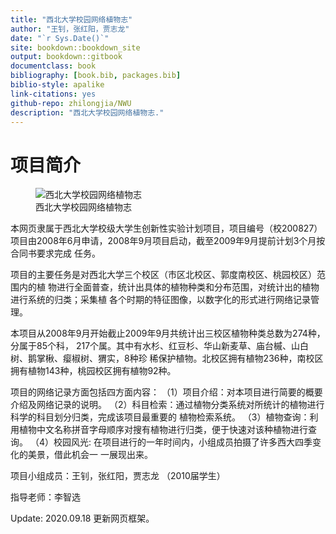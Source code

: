 ```yaml
--- 
title: "西北大学校园网络植物志"
author: "王钊，张红阳，贾志龙"
date: "`r Sys.Date()`"
site: bookdown::bookdown_site
output: bookdown::gitbook
documentclass: book
bibliography: [book.bib, packages.bib]
biblio-style: apalike
link-citations: yes
github-repo: zhilongjia/NWU
description: "西北大学校园网络植物志."
---
```


# 项目简介

![西北大学校园网络植物志](JPG/NWU.png)

本网页隶属于西北大学校级大学生创新性实验计划项目，项目编号（校200827） 项目由2008年6月申请，2008年9月项目启动，截至2009年9月提前计划3个月按合同书要求完成 任务。

项目的主要任务是对西北大学三个校区（市区北校区、郭度南校区、桃园校区）范围内的植 物进行全面普查，统计出具体的植物种类和分布范围，对统计出的植物进行系统的归类；采集植 各个时期的特征图像，以数字化的形式进行网络记录管理。 

本项目从2008年9月开始截止2009年9月共统计出三校区植物种类总数为274种，分属于85个科， 217个属。其中有水杉、红豆杉、华山新麦草、庙台槭、山白树、鹅掌楸、瘿椒树、猬实，8种珍 稀保护植物。北校区拥有植物236种，南校区拥有植物143种，桃园校区拥有植物92种。 

项目的网络记录方面包括四方面内容： （1）项目介绍：对本项目进行简要的概要介绍及网络记录的说明。 （2）科目检索：通过植物分类系统对所统计的植物进行科学的科目划分归类，完成该项目最重要的 植物检索系统。 （3）植物查询：利用植物中文名称拼音字母顺序对搜有植物进行归类，便于快速对该种植物进行查 询。 （4）校园风光: 在项目进行的一年时间内，小组成员拍摄了许多西大四季变化的美景，借此机会一 一展现出来。 

项目小组成员：王钊，张红阳，贾志龙 （2010届学生）

指导老师：李智选

Update: 2020.09.18 更新网页框架。
